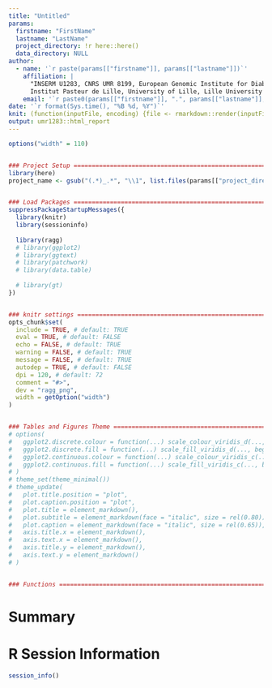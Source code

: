 ```yaml
---
title: "Untitled"
params:
  firstname: "FirstName"
  lastname: "LastName"
  project_directory: !r here::here()
  data_directory: NULL
author:
  - name: '`r paste(params[["firstname"]], params[["lastname"]])`'
    affiliation: | 
      "INSERM U1283, CNRS UMR 8199, European Genomic Institute for Diabetes (EGID), 
      Institut Pasteur de Lille, University of Lille, Lille University Hospital, Lille, F-59000, France."
    email: '`r paste0(params[["firstname"]], ".", params[["lastname"]], "@cnrs.fr")`'
date: '`r format(Sys.time(), "%B %d, %Y")`'
knit: (function(inputFile, encoding) {file <- rmarkdown::render(inputFile, encoding = encoding); file.rename(from = file, to = here::here("reports", basename(file)))})
output: umr1283::html_report
---
```


```r
options("width" = 110)


### Project Setup ==================================================================================
library(here)
project_name <- gsub("(.*)_.*", "\\1", list.files(params[["project_directory"]], pattern = ".Rproj$"))


### Load Packages ==================================================================================
suppressPackageStartupMessages({
  library(knitr)
  library(sessioninfo)
  
  library(ragg)
  # library(ggplot2)
  # library(ggtext)
  # library(patchwork)
  # library(data.table)
  
  # library(gt)
})


### knitr settings =================================================================================
opts_chunk$set(
  include = TRUE, # default: TRUE
  eval = TRUE, # default: FALSE
  echo = FALSE, # default: TRUE
  warning = FALSE, # default: TRUE
  message = FALSE, # default: TRUE
  autodep = TRUE, # default: FALSE
  dpi = 120, # default: 72
  comment = "#>",
  dev = "ragg_png",
  width = getOption("width")
)


### Tables and Figures Theme =======================================================================
# options(
#   ggplot2.discrete.colour = function(...) scale_colour_viridis_d(..., begin = 0.15, end = 0.85),
#   ggplot2.discrete.fill = function(...) scale_fill_viridis_d(..., begin = 0.15, end = 0.85),
#   ggplot2.continuous.colour = function(...) scale_colour_viridis_c(..., begin = 0.15, end = 0.85),
#   ggplot2.continuous.fill = function(...) scale_fill_viridis_c(..., begin = 0.15, end = 0.85)
# )
# theme_set(theme_minimal())
# theme_update(
#   plot.title.position = "plot",
#   plot.caption.position = "plot",
#   plot.title = element_markdown(),
#   plot.subtitle = element_markdown(face = "italic", size = rel(0.80)),
#   plot.caption = element_markdown(face = "italic", size = rel(0.65)),
#   axis.title.x = element_markdown(),
#   axis.text.x = element_markdown(),
#   axis.title.y = element_markdown(),
#   axis.text.y = element_markdown()
# )


### Functions ======================================================================================


```

# Summary


# R Session Information

```r
session_info()
```
